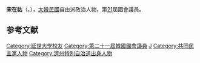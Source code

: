 {{Infobox politician
| name = 宋在祜<br>{{lang|ko|송재호}}
| image = 
| caption = 
| birth_date = {{Birth date and age|1960|12|20}}
| birth_place = {{KOR}}[[濟州特別自治道|濟州特別自治道]][[西歸浦市|西歸浦市]]
| residence = {{KOR}}[[濟州特別自治道|濟州特別自治道]]
| nationality = {{ROK}}
| party = {{MPK}}
| other_names = 
| alma_mater = [[延世大學|延世大學]]
| office = {{flagicon|South Korea}} 第21屆[[韓國國會|韓國國會]]議員
| term_start = 2020年5月30日
| term_end = 
| constituency = [[濟州特別自治道|濟州特別自治道]][[濟州市|濟州市]]甲
| predecessor = {{tsl|ko|강창일|姜昌一}}
| successor = 
}}

'''宋在祜'''（{{kor|송재호|宋在祜|Song Jae-ho}}，{{bd|1960年|12月20日}}），[[大韓民國|大韓民國]]自由派政治人物，第[[第21屆大韓民國國會議員名單|21]]屆國會議員。

== 参考文献 ==
<references />

{{DEFAULTSORT:Song Jae-ho}}
[[Category:延世大學校友|Category:延世大學校友]]
[[Category:第二十一屆韓國國會議員|Category:第二十一屆韓國國會議員]]
[[Category:宋姓|J]]
[[Category:共同民主黨人物|Category:共同民主黨人物]]
[[Category:濟州特別自治道出身人物|Category:濟州特別自治道出身人物]]